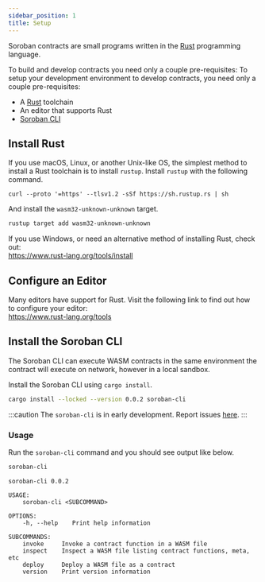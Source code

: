 ```yaml
---
sidebar_position: 1
title: Setup
---
```


Soroban contracts are small programs written in the [Rust] programming language.

To build and develop contracts you need only a couple pre-requisites: To setup
your development environment to develop contracts, you need only a couple
pre-requisites:

- A [Rust] toolchain
- An editor that supports Rust
- [Soroban CLI]

## Install Rust

If you use macOS, Linux, or another Unix-like OS, the simplest method to install
a Rust toolchain is to install `rustup`. Install `rustup` with the following
command.

```
curl --proto '=https' --tlsv1.2 -sSf https://sh.rustup.rs | sh
```

And install the `wasm32-unknown-unknown` target.

```sh
rustup target add wasm32-unknown-unknown
```

If you use Windows, or need an alternative method of installing Rust, check out:  
https://www.rust-lang.org/tools/install

## Configure an Editor

Many editors have support for Rust. Visit the following link to find out how to
configure your editor:  
https://www.rust-lang.org/tools

## Install the Soroban CLI

The Soroban CLI can execute WASM contracts in the same environment the contract
will execute on network, however in a local sandbox.

Install the Soroban CLI using `cargo install`.

```sh
cargo install --locked --version 0.0.2 soroban-cli
```

:::caution
The `soroban-cli` is in early development. Report issues
[here](https://github.com/stellar/soroban-cli/issues/new/choose).
:::

### Usage

Run the `soroban-cli` command and you should see output like below.

```sh
soroban-cli
```

```
soroban-cli 0.0.2

USAGE:
    soroban-cli <SUBCOMMAND>

OPTIONS:
    -h, --help    Print help information

SUBCOMMANDS:
    invoke     Invoke a contract function in a WASM file
    inspect    Inspect a WASM file listing contract functions, meta, etc
    deploy     Deploy a WASM file as a contract
    version    Print version information
```


[Rust]: https://www.rust-lang.org/
[Soroban CLI]: setup#install-the-soroban-cli

